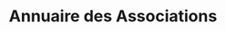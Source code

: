 ---
layout: ../../../layouts/AssoSort.astro
title: "Annuaire des Associations"
typeFilter: entrepreneuriat
affiliationFilter: lettres
---